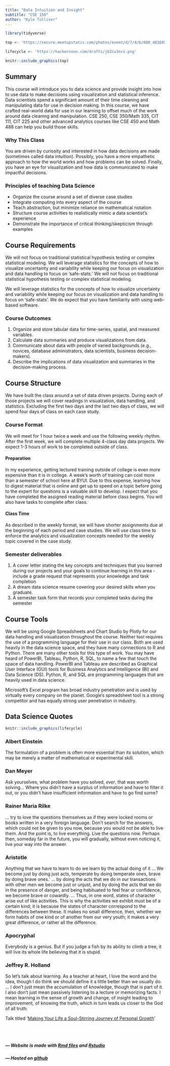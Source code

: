 ```yaml
---
title: "Data Intuition and Insight"
subtitle: "CSE 150"
author: "Kyle Tolliver"
---
```


```r
library(tidyverse)
```

```r
top <- 'https://secure.meetupstatic.com/photos/event/d/7/4/b/600_482695115.jpeg'

lifecycle <- 'https://hackernoon.com/drafts/jb2cu3ncx.png'
```

```r
knitr::include_graphics(top)
```

## Summary

This course will introduce you to data science and provide insight into how to use data to make decisions using visualization and statistical inference. Data scientists spend a significant amount of their time cleaning and manipulating data for use in decision making. In this course, we have crafted real-world data for use in our learning to offset much of the work around data cleaning and manipulation. CSE 250, CSE 350/Math 335, CIT 111, CIT 225 and other advanced analytics courses like CSE 450 and Math 488 can help you build those skills.

### Why This Class

You are driven by curiosity and interested in how data decisions are made (sometimes called data intuition). Possibly, you have a more empathetic approach to how the world works and how problems can be solved. Finally, you have an eye for visualization and how data is communicated to make impactful decisions. 

### Principles of teaching Data Science

* Organize the course around a set of diverse case studies
* Integrate computing into every aspect of the course
* Teach abstraction, but minimize reliance on mathematical notation
* Structure course activities to realistically mimic a data scientist’s experience
* Demonstrate the importance of critical thinking/skepticism through examples

## Course Requirements

We will not focus on traditional statistical hypothesis testing or complex statistical modeling. We will leverage statistics for the concepts of how to visualize uncertainty and variability while keeping our focus on visualization and data handling to focus on ‘safe-stats.’ We will not focus on traditional statistical hypothesis testing or complex statistical modeling.

We will leverage statistics for the concepts of how to visualize uncertainty and variability while keeping our focus on visualization and data handling to focus on ‘safe-stats’. We do expect that you have familiarity with using web-based software.

### Course Outcomes

1. Organize and store tabular data for time-series, spatial, and measured variables.
2. Calculate data summaries and produce visualizations from data.
3. Communicate about data with people of varied backgrounds (e.g., novices, database administrators, data scientists, business decision-makers).
4. Describe the implications of data visualization and summaries in the decision-making process.

## Course Structure

We have built the class around a set of data driven projects. During each of those projects we will cover readings in visualzation, data handling, and statistics. Excluding the first two days and the last two days of class, we will spend four days of class on each case study.

### Course Format

We will meet for 1 hour twice a week and use the following weekly rhythm. After the first week, we will complete multiple 4-class day data projects. We expect 1-3 hours of work to be completed outside of class.

#### Preparation

In my experience, getting lectured training outside of college is even more expensive than it is in college. A week’s worth of training can cost more than a semester of school here at BYUI. Due to this expense, learning how to digest material that is online and get up to speed on a topic before going to the expert for questions is a valuable skill to develop. I expect that you have completed the assigned reading material before class begins. You will also have tasks to complete after class.

#### Class Time

As described in the weekly format, we will have shorter assignments due at the beginning of each period and case studies. We will use class time to enforce the analytics and visualization concepts needed for the weekly topic covered in the case study.

### Semester deliverables

1. A cover letter stating the key concepts and techniques that you learned during our projects and your goals to continue learning in this area - include a grade request that represents your knowledge and task completion
2. A dream data science resume covering your desired skills when you graduate.
3. A semester task form that records your completed tasks during the semester

## Course Tools

We will be using Google Spreadsheets and Chart Studio by Plotly for our data handling and visualization throughout the course. Neither tool requires the use of a programming language for their use in our class. Both are used heavily in the data science space, and they have many connections to R and Python. There are many other tools for this type of work. You may have heard of PowerBI, Tableau, Python, R, SQL, to name a few that touch the space of data handling. PowerBI and Tableau are described as Graphical User Interface (GUI) tools for Business Analytics and Intelligence (BI) and Data Science (DS). Python, R, and SQL are programming languages that are heavily used in data science.

Microsoft’s Excel program has broad industry penetration and is used by virtually every company on the planet. Google’s spreadsheet tool is a strong competitor and has equally strong user penetration in industry.

## Data Science Quotes

```r
knitr::include_graphics(lifecycle)
```

### Albert Einstein

The formulation of a problem is often more essential than its solution, which may be merely a matter of mathematical or experimental skill.

### Dan Meyer

Ask yourselves, what problem have you solved, *ever*, that was worth solving... Where you didn’t have a surplus of information and have to filter it out, or you didn’t have insufficient information and have to go find some?

### Rainer Maria Rilke

... try to love the questions themselves as if they were locked rooms or books written in a very foreign language. Don’t search for the answers, which could not be given to you now, because you would not be able to live them. And the point is, to live everything. Live the questions now. Perhaps then, someday far in the future, you will gradually, without even noticing it, live your way into the answer.

### Aristotle

Anything that we have to learn to do we learn by the actual doing of it … We become just by doing just acts, temperate by doing temperate ones, brave by doing brave ones.’ … by doing the acts that we do in our transactions with other men we become just or unjust, and by doing the acts that we do in the presence of danger, and being habituated to feel fear or confidence, we become brave or cowardly. … Thus, in one word, states of character arise out of like activities. This is why the activities we exhibit must be of a certain kind; it is because the states of character correspond to the differences between these. It makes no small difference, then, whether we form habits of one kind or of another from our very youth; it makes a very great difference, or rather all the difference.

### Apocryphal

Everybody is a genius. But if you judge a fish by its ability to climb a tree, it will live its whole life believing that it is stupid.

### Jeffrey R. Holland

So let’s talk about learning. As a teacher at heart, I love the word and the idea, though I do think we should define it a little better than we usually do. … I don’t just mean the accumulation of knowledge, though that is part of it. I also don’t just mean passively listening to a lecture or memorizing facts. I mean learning in the sense of growth and change, of insight leading to improvement, of knowing the truth, which in turn leads us closer to the God of all truth.


Talk titled '[Making Your Life a Soul-Stirring Journey of Personal Growth](https://www.churchofjesuschrist.org/study/ensign/2018/12/making-your-life-a-soul-stirring-journey-of-personal-growth?lang=eng)'


<br> <br> 

#####  *--- Website is made with [Rmd files](https://rmarkdown.rstudio.com/index.html) and [Rstudio](https://rstudio.com/)*

#####  *--- Hosted on [github](https://github.com/kctolli/CSE150)*